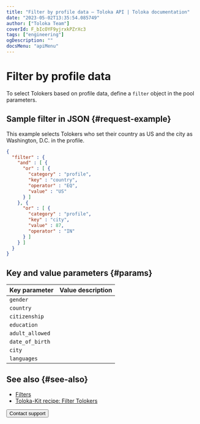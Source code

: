 ```yaml
---
title: "Filter by profile data — Toloka API | Toloka documentation"
date: "2023-05-02T13:35:54.085749"
author: ["Toloka Team"]
coverId: F_bIcOYF9yjrxkPZrXc3
tags: ["engineering"]
ogDescription: ""
docsMenu: "apiMenu"
---
```



# Filter by profile data

To select Tolokers based on profile data, define a `filter` object in the pool parameters.

## Sample filter in JSON {#request-example}

This example selects Tolokers who set their country as US and the city as Washington, D.C. in the profile.

```json
{
  "filter" : {
    "and" : [ {
      "or" : [ {
        "category" : "profile",
        "key" : "country",
        "operator" : "EQ",
        "value" : "US"
      } ]
    }, {
      "or" : [ {
        "category" : "profile",
        "key" : "city",
        "value" : 87,
        "operator" : "IN"
      } ]
    } ]
  }
}
```

## Key and value parameters {#params}

Key parameter | Value description
----- | -----
`gender` | <FilterProfileTable1/>
`country` | <FilterProfileTable2/>
`citizenship` | <FilterProfileTable3/>
`education` | <FilterProfileTable4/>
`adult_allowed` | <FilterProfileTable5/>
`date_of_birth` | <FilterProfileTable6/>
`city` | <FilterProfileTable7/>
`languages` | <FilterProfileTable8/>

## See also {#see-also}

- [Filters](/docs/guide/filters)
- [Toloka-Kit recipe: Filter Tolokers](/docs/toloka-kit/recipes/filter-tolokers/)

<Button themeColor="light" view="default" size="l" type="link" url="/docs/guide/troubleshooting/support?form-source=api-filter-profile">Contact support</Button>